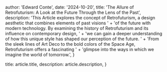 
  author: 'Edward Conte',
  date: '2024-10-20',
  title: 'The Allure of Retrofuturism: A Look at the Future Through the Lens of the Past',
  description:
    'This Article explores the concept of Retrofuturism, a design aesthetic that combines elements of past visions ' +
      'of the future with modern technology. By examining the history of Retrofuturism and its influence on contemporary design, ' +
      'we can gain a deeper understanding of how this unique style has shaped our perception of the future. ' +
      'From the sleek lines of Art Deco to the bold colors of the Space Age, Retrofuturism offers a fascinating ' +
      'glimpse into the ways in which we imagine the world of tomorrow.',
}

  title: article.title,
  description: article.description,
}


